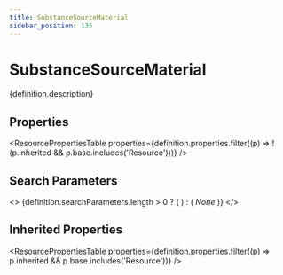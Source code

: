 ```yaml
---
title: SubstanceSourceMaterial
sidebar_position: 135
---
```



# SubstanceSourceMaterial

<p>{definition.description}</p>

## Properties

<ResourcePropertiesTable properties={definition.properties.filter((p) => !(p.inherited && p.base.includes('Resource')))} />

## Search Parameters

<>
  {definition.searchParameters.length > 0 ? (
    <SearchParamsTable searchParams={definition.searchParameters} />
  ) : (
    <em>None</em>
  )}
</>

## Inherited Properties

<ResourcePropertiesTable properties={definition.properties.filter((p) => p.inherited && p.base.includes('Resource'))} />


